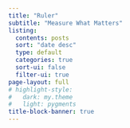 ```yaml
---
title: "Ruler"
subtitle: "Measure What Matters"
listing:
  contents: posts
  sort: "date desc"
  type: default
  categories: true
  sort-ui: false
  filter-ui: true
page-layout: full
# highlight-style: 
#   dark: my.theme
#   light: pygments
title-block-banner: true
---
```


```{=html}
<!--
    Change the title of your listing page.
    Choose another listing type.
    Change the sort option to date asc.
    What happens when you change filter-ui to true?
-->
```
